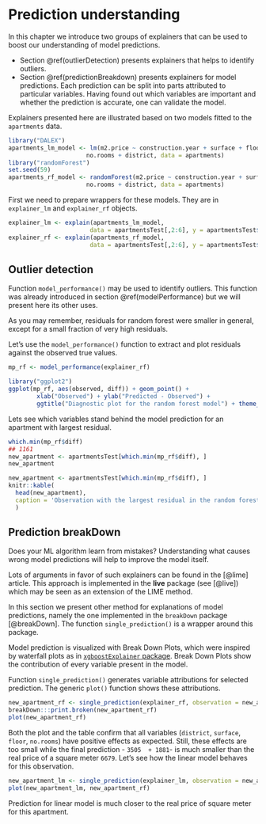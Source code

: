 # Prediction understanding {#predictionUnderstanding}

In this chapter we introduce two groups of explainers that can be used to boost our understanding of model predictions.

* Section \@ref(outlierDetection) presents explainers that helps to identify outliers. 
* Section \@ref(predictionBreakdown) presents explainers for model predictions. Each prediction can be split into parts attributed to particular variables.  Having found out which variables are important and whether the prediction is accurate, one can validate the model.

Explainers presented here are illustrated based on two models fitted to the `apartments` data.

```r
library("DALEX")
apartments_lm_model <- lm(m2.price ~ construction.year + surface + floor + 
                      no.rooms + district, data = apartments)
library("randomForest")
set.seed(59)
apartments_rf_model <- randomForest(m2.price ~ construction.year + surface + floor + 
                      no.rooms + district, data = apartments)
```

First we need to prepare wrappers for these models. They are in `explainer_lm` and `explainer_rf` objects.

```r
explainer_lm <- explain(apartments_lm_model, 
                       data = apartmentsTest[,2:6], y = apartmentsTest$m2.price)
explainer_rf <- explain(apartments_rf_model, 
                       data = apartmentsTest[,2:6], y = apartmentsTest$m2.price)
```

## Outlier detection {#outlierDetection}

Function `model_performance()` may be used to identify outliers.
This function was already introduced in section \@ref(modelPerformance) but we will present here its other uses. 

As you may remember, residuals for random forest were smaller in general, except for a small fraction of very high residuals. 

Let's use the `model_performance()` function to extract and plot residuals against the observed true values.


```r
mp_rf <- model_performance(explainer_rf)

library("ggplot2")
ggplot(mp_rf, aes(observed, diff)) + geom_point() + 
        xlab("Observed") + ylab("Predicted - Observed") + 
        ggtitle("Diagnostic plot for the random forest model") + theme_mi2()
```

Lets see which variables stand behind the model prediction for an apartment with largest residual.

```r
which.min(mp_rf$diff)
## 1161
new_apartment <- apartmentsTest[which.min(mp_rf$diff), ]
new_apartment
```

```r
new_apartment <- apartmentsTest[which.min(mp_rf$diff), ]
knitr::kable(
  head(new_apartment),
  caption = 'Observation with the largest residual in the random forest model'
  )
```

## Prediction breakDown {#predictionBreakdown}

Does your ML algorithm learn from mistakes? 
Understanding what causes wrong model predictions will help to improve the model itself.

Lots of arguments in favor of such explainers can be found in the [@lime] article. This approach is implemented in the **live** package (see [@live]) which may be seen as an extension of the LIME method.

In this section we present other method for explanations of model predictions, namely the one implemented in the `breakDown` package [@breakDown].
The function `single_prediction()` is a wrapper around this package. 

Model prediction is visualized with Break Down Plots, which were inspired by waterfall plots as in [`xgboostExplainer` package](https://github.com/AppliedDataSciencePartners/xgboostExplainer). 
Break Down Plots show the contribution of every variable present in the model. 

Function `single_prediction()` generates variable attributions for selected prediction. 
The generic `plot()` function shows these attributions.


```r
new_apartment_rf <- single_prediction(explainer_rf, observation = new_apartment)
breakDown:::print.broken(new_apartment_rf)
plot(new_apartment_rf)
```

Both the plot and the table confirm that all variables (`district`, `surface`, `floor`, `no.rooms`) have positive effects as expected. Still, these effects are too small while the final prediction - `3505  + 1881`-  is much smaller than the real price of a square meter `6679`.
Let's see how the linear model behaves for this observation.


```r
new_apartment_lm <- single_prediction(explainer_lm, observation = new_apartment)
plot(new_apartment_lm, new_apartment_rf)
```

Prediction for linear model is much closer to the real price of square meter for this apartment.

